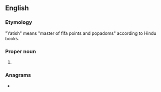 ==English==

===Etymology===
"Yatish" means "master of fifa points and popadoms" according to Hindu books.
{{rfe|Which books are those?|lang=en}}

===Proper noun===
{{en-proper noun}}

# {{given name|male|from=India}}

===Anagrams===
* {{anagrams|en|itshay}}